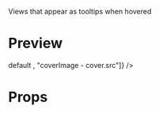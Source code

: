 
<Meta title="code-ui-hover/hover-view" />

Views that appear as tooltips when hovered

# Preview

<Preview>
  <Story name="default">
    default
    <HoverView contents={["text", "text"]} />
  </Story>
  <Story name="content is link">
    <HoverView
      contents={["Image", <StoryViewImageExample />, "coverImage - cover.src"]}
    />
  </Story>
</Preview>

# Props

<Props of={HoverView} />

